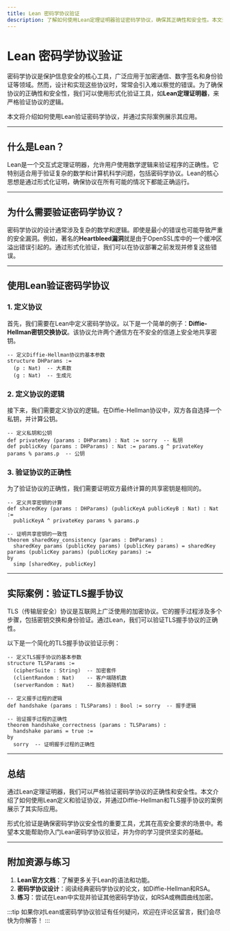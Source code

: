 ```yaml
---
title: Lean 密码学协议验证
description: 了解如何使用Lean定理证明器验证密码学协议，确保其正确性和安全性。本文适合初学者，包含清晰的解释、代码示例和实际案例。
---
```


# Lean 密码学协议验证

密码学协议是保护信息安全的核心工具，广泛应用于加密通信、数字签名和身份验证等领域。然而，设计和实现这些协议时，常常会引入难以察觉的错误。为了确保协议的正确性和安全性，我们可以使用形式化验证工具，如**Lean定理证明器**，来严格验证协议的逻辑。

本文将介绍如何使用Lean验证密码学协议，并通过实际案例展示其应用。

---

## 什么是Lean？

Lean是一个交互式定理证明器，允许用户使用数学逻辑来验证程序的正确性。它特别适合用于验证复杂的数学和计算机科学问题，包括密码学协议。Lean的核心思想是通过形式化证明，确保协议在所有可能的情况下都能正确运行。

---

## 为什么需要验证密码学协议？

密码学协议的设计通常涉及复杂的数学和逻辑。即使是最小的错误也可能导致严重的安全漏洞。例如，著名的**Heartbleed漏洞**就是由于OpenSSL库中的一个缓冲区溢出错误引起的。通过形式化验证，我们可以在协议部署之前发现并修复这些错误。

---

## 使用Lean验证密码学协议

### 1. 定义协议

首先，我们需要在Lean中定义密码学协议。以下是一个简单的例子：**Diffie-Hellman密钥交换协议**。该协议允许两个通信方在不安全的信道上安全地共享密钥。

```lean
-- 定义Diffie-Hellman协议的基本参数
structure DHParams :=
  (p : Nat)  -- 大素数
  (g : Nat)  -- 生成元
```

### 2. 定义协议的逻辑

接下来，我们需要定义协议的逻辑。在Diffie-Hellman协议中，双方各自选择一个私钥，并计算公钥。

```lean
-- 定义私钥和公钥
def privateKey (params : DHParams) : Nat := sorry  -- 私钥
def publicKey (params : DHParams) : Nat := params.g ^ privateKey params % params.p  -- 公钥
```

### 3. 验证协议的正确性

为了验证协议的正确性，我们需要证明双方最终计算的共享密钥是相同的。

```lean
-- 定义共享密钥的计算
def sharedKey (params : DHParams) (publicKeyA publicKeyB : Nat) : Nat :=
  publicKeyA ^ privateKey params % params.p

-- 证明共享密钥的一致性
theorem sharedKey_consistency (params : DHParams) :
  sharedKey params (publicKey params) (publicKey params) = sharedKey params (publicKey params) (publicKey params) :=
by
  simp [sharedKey, publicKey]
```

---

## 实际案例：验证TLS握手协议

TLS（传输层安全）协议是互联网上广泛使用的加密协议。它的握手过程涉及多个步骤，包括密钥交换和身份验证。通过Lean，我们可以验证TLS握手协议的正确性。

以下是一个简化的TLS握手协议验证示例：

```lean
-- 定义TLS握手协议的基本参数
structure TLSParams :=
  (cipherSuite : String)  -- 加密套件
  (clientRandom : Nat)    -- 客户端随机数
  (serverRandom : Nat)    -- 服务器随机数

-- 定义握手过程的逻辑
def handshake (params : TLSParams) : Bool := sorry  -- 握手逻辑

-- 验证握手过程的正确性
theorem handshake_correctness (params : TLSParams) :
  handshake params = true :=
by
  sorry  -- 证明握手过程的正确性
```

---

## 总结

通过Lean定理证明器，我们可以严格验证密码学协议的正确性和安全性。本文介绍了如何使用Lean定义和验证协议，并通过Diffie-Hellman和TLS握手协议的案例展示了其实际应用。

形式化验证是确保密码学协议安全性的重要工具，尤其在高安全要求的场景中。希望本文能帮助你入门Lean密码学协议验证，并为你的学习提供坚实的基础。

---

## 附加资源与练习

1. **Lean官方文档**：了解更多关于Lean的语法和功能。
2. **密码学协议设计**：阅读经典密码学协议的论文，如Diffie-Hellman和RSA。
3. **练习**：尝试在Lean中实现并验证其他密码学协议，如RSA或椭圆曲线加密。

:::tip
如果你对Lean或密码学协议验证有任何疑问，欢迎在评论区留言，我们会尽快为你解答！
:::